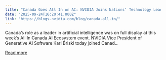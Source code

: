 ```yaml
---
title: "Canada Goes All In on AI: NVIDIA Joins Nations’ Technology Leaders in Montreal to Shape Sovereign AI Strategy"
date: "2025-09-24T16:20:41.000Z"
link: "https://blogs.nvidia.com/blog/canada-all-in/"
---
```


Canada’s role as a leader in artificial intelligence was on full display at this week’s All In Canada AI Ecosystem event. NVIDIA Vice President of Generative AI Software Kari Briski today joined Canad...

[Read more](https://blogs.nvidia.com/blog/canada-all-in/)
